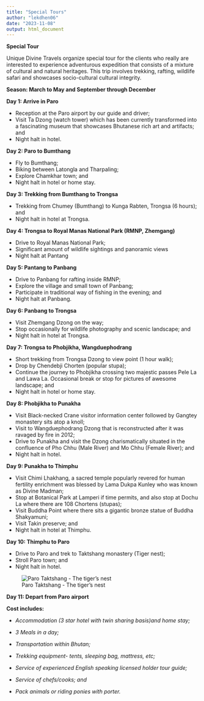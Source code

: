 ```yaml
---
title: "Special Tours"
author: "lekdhen06"
date: "2023-11-08"
output: html_document
---
```


**Special Tour**

Unique Divine Travels organize special tour for the clients who really are interested to experience adventurous expedition that consists of a mixture of cultural and natural heritages. This trip involves trekking, rafting, wildlife safari and showcases socio-cultural cultural integrity.

**Season: March to May and September through December**

**Day 1: Arrive in Paro**

-   Reception at the Paro airport by our guide and driver;
-   Visit Ta Dzong (watch tower) which has been currently transformed into a fascinating museum that showcases Bhutanese rich art and artifacts; and
-   Night halt in hotel.

**Day 2: Paro to Bumthang**

-   Fly to Bumthang;
-   Biking between Latongla and Tharpaling;
-   Explore Chamkhar town; and
-   Night halt in hotel or home stay.

**Day 3: Trekking from Bumthang to Trongsa**

-   Trekking from Chumey (Bumthang) to Kunga Rabten, Trongsa (6 hours); and
-   Night halt in hotel at Trongsa.

**Day 4: Trongsa to Royal Manas National Park (RMNP, Zhemgang)**

-   Drive to Royal Manas National Park;
-   Significant amount of wildlife sightings and panoramic views
-   Night halt at Pantang

**Day 5: Pantang to Panbang**

-   Drive to Panbang for rafting inside RMNP;
-   Explore the village and small town of Panbang;
-   Participate in traditional way of fishing in the evening; and
-   Night halt at Panbang.

**Day 6: Panbang to Trongsa**

-   Visit Zhemgang Dzong on the way;
-   Stop occasionally for wildlife photography and scenic landscape; and
-   Night halt in hotel at Trongsa.

**Day 7: Trongsa to Phobjikha, Wangduephodrang**

-   Short trekking from Trongsa Dzong to view point (1 hour walk);
-   Drop by Chendebji Chorten (popular stupa);
-   Continue the journey to Phobjikha crossing two majestic passes Pele La and Lawa La. Occasional break or stop for pictures of awesome landscape; and
-   Night halt in hotel or home stay.

**Day 8: Phobjikha to Punakha**

-   Visit Black-necked Crane visitor information center followed by Gangtey monastery sits atop a knoll;
-   Visit to Wangduephodrang Dzong that is reconstructed after it was ravaged by fire in 2012;
-   Drive to Punakha and visit the Dzong charismatically situated in the confluence of Pho Chhu (Male River) and Mo Chhu (Female River); and
-   Night halt in hotel.

**Day 9: Punakha to Thimphu**

-   Visit Chimi Lhakhang, a sacred temple popularly revered for human fertility enrichment was blessed by Lama Dukpa Kunley who was known as Divine Madman;
-   Stop at Botanical Park at Lamperi if time permits, and also stop at Dochu La where there are 108 Chortens (stupas);
-   Visit Buddha Point where there sits a gigantic bronze statue of Buddha Shakyamuni;
-   Visit Takin preserve; and\
-   Night halt in hotel at Thimphu.

**Day 10: Thimphu to Paro**

-   Drive to Paro and trek to Taktshang monastery (Tiger nest);
-   Stroll Paro town; and
-   Night halt in hotel.

![Paro Taktshang - The tiger's nest](images/Paro-taktshang.jpg)

**Day 11: Depart from Paro airport**

**Cost includes:**

-   *Accommodation (3 star hotel with twin sharing basis)and home stay;*

-   *3 Meals in a day;*

-   *Transportation within Bhutan;*

-   *Trekking equipment- tents, sleeping bag, mattress, etc;*

-   *Service of experienced English speaking licensed holder tour guide;*

-   *Service of chefs/cooks; and*

-   *Pack animals or riding ponies with porter.*
